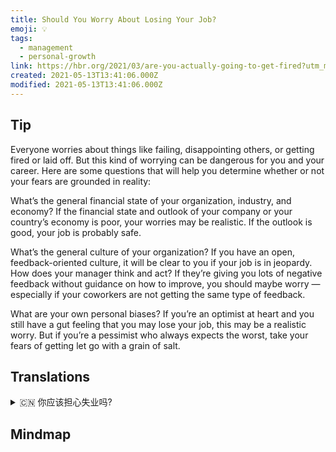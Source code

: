 ```yaml
---
title: Should You Worry About Losing Your Job?
emoji: 💡
tags:
  - management
  - personal-growth
link: https://hbr.org/2021/03/are-you-actually-going-to-get-fired?utm_medium=email&utm_source=newsletter_daily&utm_campaign=mtod_notactsubs
created: 2021-05-13T13:41:06.000Z
modified: 2021-05-13T13:41:06.000Z
---
```


## Tip

Everyone worries about things like failing, disappointing others, or getting fired or laid off. But this kind of worrying can be dangerous for you and your career. Here are some questions that will help you determine whether or not your fears are grounded in reality:

What’s the general financial state of your organization, industry, and economy? If the financial state and outlook of your company or your country’s economy is poor, your worries may be realistic. If the outlook is good, your job is probably safe.

What’s the general culture of your organization? If you have an open, feedback-oriented culture, it will be clear to you if your job is in jeopardy.
How does your manager think and act? If they’re giving you lots of negative feedback without guidance on how to improve, you should maybe worry — especially if your coworkers are not getting the same type of feedback.

What are your own personal biases? If you’re an optimist at heart and you still have a gut feeling that you may lose your job, this may be a realistic worry. But if you’re a pessimist who always expects the worst, take your fears of getting let go with a grain of salt.

## Translations

<details>
   <summary>🇨🇳 你应该担心失业吗?</summary>

每个人都担心失败、让别人失望、被解雇或下岗。但这种担忧可能会对你和你的事业造成危险。下面这些问题将帮助你确定你的恐惧是否有根据:

您所在的组织、行业和经济的总体财务状况如何?如果你的公司或国家的经济状况和前景很差，你的担忧可能是现实的。如果前景不错，你的工作可能是安全的。

贵公司的总体文化是什么?如果你的公司文化是开放的、以反馈为导向的，你就会清楚自己的工作是否有危险。

你的经理是如何思考和行动的?如果他们给你很多负面的反馈，却没有指导你如何提高，你也许应该担心——尤其是如果你的同事没有得到同样的反馈。

你个人的偏见是什么?如果你是一个内心乐观的人，你仍然有一种直觉认为你可能会失去你的工作，这可能是一个现实的担忧。但如果你是一个总是做最坏打算的悲观主义者，那就不要把你对放手的恐惧放在心上。

</details>

## Mindmap

![]()
